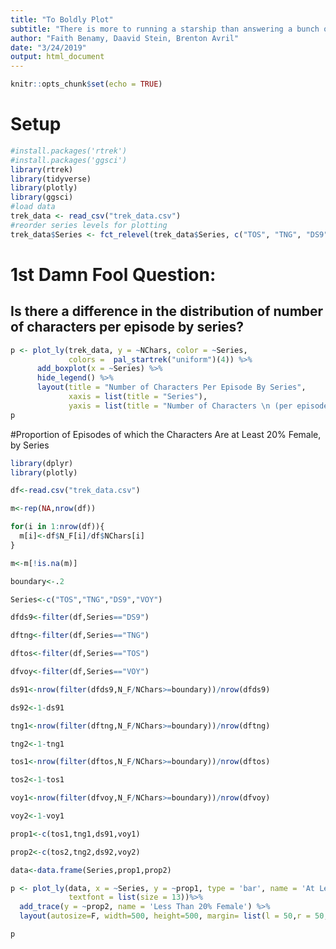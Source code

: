 ```yaml
---
title: "To Boldly Plot"
subtitle: "There is more to running a starship than answering a bunch of damn fool questions."
author: "Faith Benamy, Daavid Stein, Brenton Avril"
date: "3/24/2019"
output: html_document
---
```


```r
knitr::opts_chunk$set(echo = TRUE)
```

# Setup
```r
#install.packages('rtrek')
#install.packages('ggsci')
library(rtrek)
library(tidyverse) 
library(plotly)
library(ggsci)
#load data
trek_data <- read_csv("trek_data.csv")
#reorder series levels for plotting   
trek_data$Series <- fct_relevel(trek_data$Series, c("TOS", "TNG", "DS9", "VOY"))
``` 


# 1st Damn Fool Question: 
## Is there a difference in the distribution of number of characters per episode by series?  

```r
p <- plot_ly(trek_data, y = ~NChars, color = ~Series, 
             colors =  pal_startrek("uniform")(4)) %>% 
      add_boxplot(x = ~Series) %>% 
      hide_legend() %>%
      layout(title = "Number of Characters Per Episode By Series",
             xaxis = list(title = "Series"),
             yaxis = list(title = "Number of Characters \n (per episode)"))
p
```

#Proportion of Episodes of which the Characters Are at Least 20% Female, by Series

```r
library(dplyr)
library(plotly)

df<-read.csv("trek_data.csv")

m<-rep(NA,nrow(df))

for(i in 1:nrow(df)){
  m[i]<-df$N_F[i]/df$NChars[i]
}

m<-m[!is.na(m)]

boundary<-.2

Series<-c("TOS","TNG","DS9","VOY")

dfds9<-filter(df,Series=="DS9")

dftng<-filter(df,Series=="TNG")

dftos<-filter(df,Series=="TOS")

dfvoy<-filter(df,Series=="VOY")

ds91<-nrow(filter(dfds9,N_F/NChars>=boundary))/nrow(dfds9)

ds92<-1-ds91

tng1<-nrow(filter(dftng,N_F/NChars>=boundary))/nrow(dftng)

tng2<-1-tng1

tos1<-nrow(filter(dftos,N_F/NChars>=boundary))/nrow(dftos)

tos2<-1-tos1

voy1<-nrow(filter(dfvoy,N_F/NChars>=boundary))/nrow(dfvoy)

voy2<-1-voy1

prop1<-c(tos1,tng1,ds91,voy1)

prop2<-c(tos2,tng2,ds92,voy2)

data<-data.frame(Series,prop1,prop2)

p <- plot_ly(data, x = ~Series, y = ~prop1, type = 'bar', name = 'At Least 20% Female', 
             textfont = list(size = 13))%>%
  add_trace(y = ~prop2, name = 'Less Than 20% Female') %>%
  layout(autosize=F, width=500, height=500, margin= list(l = 50,r = 50,b = 100,t = 100,pad = 10),title = "Proportion of Episodes in which \n the Characters Are at Least 20% Female, by Series \n" ,yaxis = list(title = 'Proportion of Episodes'), barmode = 'group')

p

```
